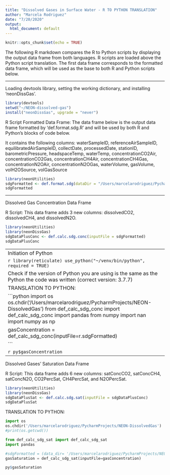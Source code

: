 ```yaml
---
title: "Dissolved Gases in Surface Water - R TO PYTHON TRANSLATION"
author: "Marcela Rodriguez"
date: "7/20/2020"
output:
  html_document: default
---
```


```r
knitr::opts_chunk$set(echo = TRUE)
```

The following R markdown compares the R to Python scripts by displaying the output data frame from both languages.
R scripts are loaded above the Python script translation. The first data frame corresponds to the formatted data frame, 
which will be used as the base to both R and Python scripts below. 


---------------------------------------------------------------------------------------------------------------------------------------------------------------------------

Loading devtools library, setting the working dictionary, and installing 'neonDissGas'.
```r
library(devtools)
setwd("~/NEON-dissolved-gas")
install("neonDissGas", upgrade = "never")
```
R Script
Formatted Data Frame:
The data frame below is the output data frame formatted by 'def.format.sdg.R' and will be used by both R and Python's blocks of code below. 

It contains the following columns:
waterSampleID, referenceAirSampleID, equilibratedAirSampleID, collectDate, processedDate, stationID, barometricPressure, headspaceTemp, waterTemp, concentrationCO2Air, concentrationCO2Gas, concentrationCH4Air, concentrationCH4Gas, concentrationN2OAir, concentrationN2OGas, waterVolume, gasVolume, volH2OSource, volGasSource

```r
library(neonUtilities)
sdgFormatted <- def.format.sdg(dataDir = "/Users/marcelarodriguez/PycharmProjects/NEON-DissolvedGas/NEON_dissolved-gases-surfacewater(1).zip")
sdgFormatted
```


---------------------------------------------------------------------------------------------------------------------------------------------------------------------------

Dissolved Gas Concentration Data Frame

R Script:
This data frame adds 3 new columns: dissolvedCO2, dissolvedCH4, and dissolvedN2O.
```r
library(neonUtilities)
library(neonDissGas)
sdgDataPlusConc <- def.calc.sdg.conc(inputFile = sdgFormatted)
sdgDataPlusConc
```
---------------------------------------------------------------------------------------------------------------------------------------------------------------------------
Initiation of Python

```r
library(reticulate)
use_python("~/venv/bin/python", required = TRUE)
```

Check if the version of Python you are using is the same as the Python the code was written (correct version: 3.7.7)
```python
import sys
print(sys.version)
```

TRANSLATION TO PYTHON: 

```python
import os
os.chdir('/Users/marcelarodriguez/PycharmProjects/NEON-DissolvedGas')
from def_calc_sdg_conc import def_calc_sdg_conc
import pandas
from numpy import nan
import numpy as np

gasConcentration = def_calc_sdg_conc(inputFile=r.sdgFormatted)

```

```r
py$gasConcentration
```
---------------------------------------------------------------------------------------------------------------------------------------------------------------------------

Dissolved Gases' Saturation Data Frame

R Script:
This data frame adds 6 new columns: satConcCO2, satConcCH4, satConcN2O, CO2PercSat, CH4PercSat, and N2OPercSat.
```r
library(neonUtilities)
library(neonDissGas)
sdgDataPlusSat <- def.calc.sdg.sat(inputFile = sdgDataPlusConc)
sdgDataPlusSat
```


TRANSLATION TO PYTHON: 

```python
import os
os.chdir('/Users/marcelarodriguez/PycharmProjects/NEON-DissolvedGas')
#print(os.getcwd())

from def_calc_sdg_sat import def_calc_sdg_sat
import pandas

#sdgFormatted = (data_dir= '/Users/marcelarodriguez/PycharmProjects/NEON-DissolvedGas/NEON_dissolved-gases-surfacewater.zip')
gasSaturation = def_calc_sdg_sat(inputFile=gasConcentration)

```

```r
py$gasSaturation
```
